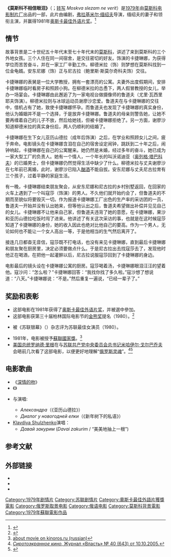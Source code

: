 {{Infobox film
|name = 莫斯科不相信眼泪
|image = Moscow for US.jpg
|caption = 美国推销海报
|director = [[弗拉基米尔·缅绍夫|弗拉基米尔·缅绍夫]]
|producer = 
|writer = {{le|瓦连京·切尔內赫|Valentin Chernykh}}
|starring = {{le|维拉·阿莲托娃|Vera Alentova}}<br>{{le|伊琳娜·穆拉维耶娃|Irina Muravyova}}<br>{{le|阿勒克塞·巴塔洛夫|Aleksey Batalov}}<br>{{le|纳塔利娅·瓦维洛娃|Natalya Vavilova}}<br>{{le|罗莎·梁赞洛娃|Raisa Ryazanova}}<br>[[奥列格·塔巴科夫|奥列格·塔巴科夫]]<br>{{le|列昂尼德·哈里托诺夫|Leonid Vladimirovich Kharitonov}}
|music = {{le|谢尔盖·尼基丁|Sergey Nikitin (musician)}}
|cinematography = 伊戈尔·斯拉洛维奇
|editing = 叶莲娜·米卡洛娃
| studio = [[莫斯科电影制片厂|Mosfilm]]
|distributor =
|runtime = 140分钟
|country = [[苏联|苏联]]
|language = 俄语
}}
'''《莫斯科不相信眼泪》'''（{{lang-ru|Москва слезам не верит}}；[[转写|转写]] ''Moskva slezam ne verit''）是[[1979年电影|1979年]]由[[莫斯科电影制片厂|莫斯科电影制片厂]]出品的一部{{le|苏联电影|Cinema of the Soviet Union}}，此片由{{le|瓦连京·切尔內赫|Valentin Chernykh}}编剧，[[弗拉基米尔·缅绍夫|弗拉基米尔·缅绍夫]]导演，缅绍夫的妻子{{le|维拉·阿莲托娃|Vera Alentova}}和{{le|阿勒克塞·巴塔洛夫|Aleksey Batalov}}领衔主演，并赢得1981年[[奥斯卡金像奖|奥斯卡]][[奥斯卡最佳外语片奖|最佳外语片奖]]。<ref name="Oscars1981">{{Cite web |url=http://www.oscars.org/oscars/ceremonies/1981 |title=The 53rd Academy Awards (1981) Nominees and Winners |accessdate=2013-06-15 |work=oscars.org |archive-date=2015-04-02 |archive-url=https://web.archive.org/web/20150402004127/http://www.oscars.org/oscars/ceremonies/1981 |dead-url=no }}</ref>

==情节==
故事背景是二十世纪五十年代末至七十年代末的[[莫斯科|莫斯科]]，讲述了来到莫斯科的三个外地女孩。三个人住在同一间宿舍，是交往密切的好友。{{le|维拉·阿莲托娃|Vera Alentova}}饰演的卡捷琳娜，为获得学位而苦苦奋斗，并在一家工厂辛勤工作。柳德米拉（{{le|伊琳娜·穆拉维耶娃|Irina Muravyova}}饰）则梦想在莫斯科找到一位金龟婿。安东尼娜（{{le|罗莎·梁赞洛娃|Raisa Ryazanova}}饰）正与尼古拉（鲍里斯·斯莫尔奇科夫饰）交往。

卡捷琳娜的表舅是一位大学教授，拥有一套漂亮的公寓。夫妻外出度假期间，安排卡捷琳娜临时看房子和照顾小狗。在柳德米拉的怂恿下，两人假冒教授的女儿，举办一场宴会。卡捷琳娜由此邂逅了为一家电视台做摄像师的鲁道夫（尤里·瓦西里耶夫饰演）。柳德米拉则与冰球运动员谢廖沙恋爱。鲁道夫在与卡捷琳娜的交往中，借机占有了她，致使卡捷琳娜怀孕。而鲁道夫也发现了卡捷琳娜的真实身份，他认为婚姻并不是一个选择，于是放弃卡捷琳娜。鲁道夫的母亲则警告她，让她不要再缠着自己的儿子不放，然后给她钱，但被卡捷琳娜拒绝了。另一方面，谢廖沙知道柳德米拉的真实身份后，两人仍顺利的结婚了。

卡捷琳娜在生下女儿亚历山德拉（成年后{{le|纳塔莉亚·瓦维诺娃|Natalya Vavilova}}饰演）之后，在学业和照顾女儿之间，疲于奔命。电影镜头在卡捷琳娜含泪在自己的宿舍设定闹钟，跳跃到二十年之后，闹钟响起，卡捷琳娜在自己的公寓醒来。她仍然是未婚，经过多年的奋斗，她已成为一家大型工厂的负责人。她有一个情人，一个年长的叫沃诺迪亚（[[奥列格·塔巴科夫|奥列格·塔巴科夫]]）的已婚男士，但卡捷琳娜仍然觉得生活中缺少了什么。柳德米拉与丈夫谢廖沙在七年前已离婚，此时，谢廖沙已陷入[[酗酒|酗酒]]不能自拔。安东尼娜与丈夫尼古拉育有三个孩子，过着平静的家庭生活。

有一晚，卡捷琳娜结束朋友聚会，从安东尼娜和尼古拉的乡村别墅返回，在回家的火车上遇到了一个叫寇莎（{{le|阿勒克塞·巴塔洛夫|Aleksey Batalov}}饰演）的男人。不久他们就开始约会了，但鲁道夫的不期而至貌似将要毁灭一切。作为报道卡捷琳娜工厂出色的生产率的采访团的一员，鲁道夫一开始并没有认出她来，但等他认出之后，鲁道夫希望做出补偿并见见自己的女儿。卡捷琳娜不让他来自己家，但鲁道夫违背了她的意愿，在卡捷琳娜，果沙和亚历山德拉吃饭时闯了进来。他讲述了有关这次采访的事，也就是在这时候寇莎知道了卡捷琳娜的身份，她的收入因此也绝对比他自己的要高。作为一个男人，无论如何也不能让一个女人高出一等，于是他相当的生气然后离开了。

接连几日都杳无音信，寇莎既不打电话，也没有来见卡捷琳娜，直到最后卡捷琳娜和朋友聚在厨房里，决定必须要做点什么。于是尼古拉出去找寇莎去了，发现他时他正在喝酒，在把他一起灌醉以后，尼古拉说服寇莎回到了卡捷琳娜的身边。

电影最后的镜头设在卡捷琳娜公寓的厨房。寇莎喝着汤，卡捷琳娜眼泪汪汪的望着他。寇沙问：“怎么啦？”卡捷琳娜回答：“我找你找了多久啦。”寇沙想了想说道：“八天。”卡捷琳娜说：“不是。”然后重复一遍说，“已经一辈子了。”

==奖励和表彰==
* 这部电影在1981年获得了[[第53届奥斯卡金像奖|奥斯卡]][[奥斯卡最佳外语片奖|最佳外语片奖]]，并被選中參加{{le|國際電影交流|International Film Exchange}}。
* 这部电影获第三十届柏林国际电影节的[[金熊奖|金熊奖]]提名（1980）。<ref name="imdb">{{cite web |url=http://www.imdb.com/title/tt0079579/awards |title=IMDB.com: Awards for Moscow Does Not Believe in Tears |accessdate=2010-08-22 |work=imdb.com |archive-date=2009-02-13 |archive-url=https://web.archive.org/web/20090213132335/http://www.imdb.com/title/tt0079579/awards |dead-url=no }}</ref>
* {{le|维拉·阿莲托娃|Vera Alentova}}被《苏联银幕》（{{lang|ru|Советский экран}}）杂志评为苏联最佳女演员（1980）。 
* 1981年，电影被授予[[蘇聯國家獎|蘇聯國家獎]]。<ref name=Ref109>[http://kinoros.ru/db/movies/1000/ about movie on kinoros.ru (russian)]{{dead link|date=十月 2017 |bot=InternetArchiveBot }}</ref>
* [[美国总统|美国总统]][[罗纳德·里根|罗纳德·里根]]在与[[苏联共产党中央委员会总书记|苏联共产党中央委员会总书记]][[米哈伊尔·谢尔盖耶维奇·戈尔巴乔夫|米哈伊尔·戈尔巴乔夫]]会晤前几次看了这部电影，以便更好地理解“[[俄罗斯灵魂|俄罗斯灵魂]]”。<ref>[http://www.kommersant.ru/doc.aspx?DocsID=616133 ''Сиротоэкранное кино'', Журнал «Власть» № 40 (643) от 10.10.2005.]</ref><ref>{{Cite web |url=http://www.rtvi.ru/anons/i/alentova_menshov1_a |title=''Интервью с Верой Алентовой и Владимиром Меньшовым'', "В Нью-Йорке с Виктором Топаллером", RTVi. |accessdate=2011-07-16 |archiveurl=https://web.archive.org/web/20110716202801/http://www.rtvi.ru/anons/i/alentova_menshov1_a |archivedate=2011-07-16 |deadurl=yes }}</ref>

==电影歌曲==
* 《[[Bésame_Mucho|深情的吻]]》
* 《{{le|酷爸爸|Daddy Cool (Boney M. song)}}》
*  {{le|谢尔盖·尼基丁|Sergey Nikitin (musician)}}与{{le|达吉雅娜·尼基丁|Tatyana Nikitina}}演唱:
** ''Александра''（《亚历山德拉》）
** ''Диалог у новогодней елки''（《新年树下的私语》）
*  [[Klavdiya_Shulzhenko|Klavdiya Shulzhenko]]演唱：
** ''Давай закурим'' (''Davai zakurim'' / “美美地抽上一根”)

==参考文献==
{{reflist}}

==外部链接==
* {{IMDb title|0079579}}
* {{Amg movie|33377}}
* {{豆瓣|1303066}}

{{奥斯卡最佳外语片奖 (1961–1980)}}

[[Category:1979年剧情片|Category:1979年剧情片]]
[[Category:苏联剧情片|Category:苏联剧情片]]
[[Category:奧斯卡最佳外語片獲獎電影|Category:奧斯卡最佳外語片獲獎電影]]
[[Category:俄罗斯取景电影|Category:俄罗斯取景电影]]
[[Category:俄语电影|Category:俄语电影]]
[[Category:莫斯科背景電影|Category:莫斯科背景電影]]
[[Category:1979年蘇聯電影作品|Category:1979年蘇聯電影作品]]